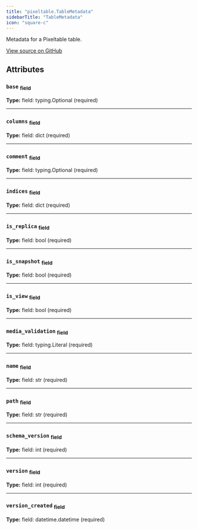 ```yaml
---
title: "pixeltable.TableMetadata"
sidebarTitle: "TableMetadata"
icon: "square-c"
---
```


Metadata for a Pixeltable table.


<a href="https://github.com/pixeltable/pixeltable/blob/main/pixeltable/catalog/table_metadata.py#L48" target="_blank">View source on GitHub</a>

## Attributes

### `base` <sub>field</sub>

**Type:** field: typing.Optional (required)

---

### `columns` <sub>field</sub>

**Type:** field: dict (required)

---

### `comment` <sub>field</sub>

**Type:** field: typing.Optional (required)

---

### `indices` <sub>field</sub>

**Type:** field: dict (required)

---

### `is_replica` <sub>field</sub>

**Type:** field: bool (required)

---

### `is_snapshot` <sub>field</sub>

**Type:** field: bool (required)

---

### `is_view` <sub>field</sub>

**Type:** field: bool (required)

---

### `media_validation` <sub>field</sub>

**Type:** field: typing.Literal (required)

---

### `name` <sub>field</sub>

**Type:** field: str (required)

---

### `path` <sub>field</sub>

**Type:** field: str (required)

---

### `schema_version` <sub>field</sub>

**Type:** field: int (required)

---

### `version` <sub>field</sub>

**Type:** field: int (required)

---

### `version_created` <sub>field</sub>

**Type:** field: datetime.datetime (required)

